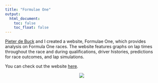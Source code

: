 ```yaml
---
title: "Formulae One"
output: 
  html_document:
    toc: false
    toc_float: false
---
```


[Pieter de Buck](pieterdebuck.com) and I created a website, Formulae One, which provides analysis on Formula One races. The website features graphs on lap times throughout the race and during qualifications, driver histories, predictions for race outcomes, and lap simulations.

You can check out the website [here](formulae.one).

<center>
<img src="./files/f1.png" height="auto" width="auto">
</center> <br>